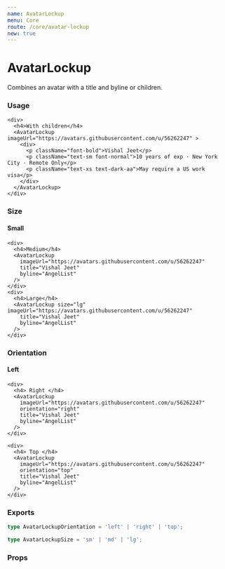 ```yaml
---
name: AvatarLockup
menu: Core
route: /core/avatar-lockup
new: true
---
```



# AvatarLockup

Combines an avatar with a title and byline or children.

### Usage

<Playground>
  <div className="flex space-x-12">
    <AvatarLockup
      imageUrl="https://avatars.githubusercontent.com/u/56262247"
      title="Vishal Jeet"
      byline="AngelList"
    />

    <div>
      <h4>With children</h4>
      <AvatarLockup imageUrl="https://avatars.githubusercontent.com/u/56262247" >
        <div>
          <p className="font-bold">Vishal Jeet</p>
          <p className="text-sm font-normal">10 years of exp · New York City · Remote Only</p>
          <p className="text-xs text-dark-aa">May require a US work visa</p>
        </div>
      </AvatarLockup>
    </div>

  </div>

</Playground>

### Size

<Playground>
  <div className="flex space-x-8">
    <div>
      <h4>Small</h4>
      <AvatarLockup
        imageUrl="https://avatars.githubusercontent.com/u/56262247"
        size="sm"
        title="Vishal Jeet"
      />
    </div>

    <div>
      <h4>Medium</h4>
      <AvatarLockup
        imageUrl="https://avatars.githubusercontent.com/u/56262247"
        title="Vishal Jeet"
        byline="AngelList"
      />
    </div>
    <div>
      <h4>Large</h4>
      <AvatarLockup size="lg" imageUrl="https://avatars.githubusercontent.com/u/56262247"
        title="Vishal Jeet"
        byline="AngelList"
      />
    </div>

  </div>
</Playground>

### Orientation

<Playground>
  <div className="flex space-x-12">
    <div>
      <h4> Left </h4>
      <AvatarLockup
        imageUrl="https://avatars.githubusercontent.com/u/56262247"
        orientation="left"
        title="Vishal Jeet"
        byline="AngelList"
      />
    </div>

    <div>
      <h4> Right </h4>
      <AvatarLockup
        imageUrl="https://avatars.githubusercontent.com/u/56262247"
        orientation="right"
        title="Vishal Jeet"
        byline="AngelList"
      />
    </div>

    <div>
      <h4> Top </h4>
      <AvatarLockup
        imageUrl="https://avatars.githubusercontent.com/u/56262247"
        orientation="top"
        title="Vishal Jeet"
        byline="AngelList"
      />
    </div>

  </div>
</Playground>

### Exports

```ts
type AvatarLockupOrientation = 'left' | 'right' | 'top';

type AvatarLockupSize = 'sm' | 'md' | 'lg';
```

### Props

<Props of={AvatarLockup} />
